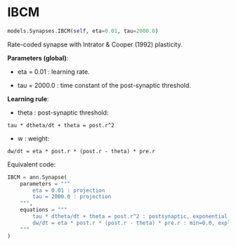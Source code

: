 # IBCM { #ANNarchy.models.Synapses.IBCM }

```python
models.Synapses.IBCM(self, eta=0.01, tau=2000.0)
```

Rate-coded synapse with Intrator & Cooper (1992) plasticity.

**Parameters (global)**:

* eta = 0.01 : learning rate.

* tau = 2000.0 : time constant of the post-synaptic threshold.

**Learning rule**:

* theta : post-synaptic threshold:

```
tau * dtheta/dt + theta = post.r^2
```

* w : weight:

```
dw/dt = eta * post.r * (post.r - theta) * pre.r 
```

Equivalent code:

```python
IBCM = ann.Synapse(
    parameters = """
        eta = 0.01 : projection
        tau = 2000.0 : projection
    """,
    equations = """
        tau * dtheta/dt + theta = post.r^2 : postsynaptic, exponential
        dw/dt = eta * post.r * (post.r - theta) * pre.r : min=0.0, explicit
    """
)
```